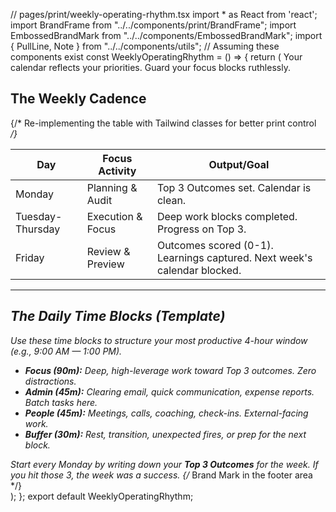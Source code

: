 ﻿// pages/print/weekly-operating-rhythm.tsx import * as React from 'react'; import BrandFrame from "../../components/print/BrandFrame"; import EmbossedBrandMark from "../../components/EmbossedBrandMark"; import { PullLine, Note } from "../../components/utils"; // Assuming these components exist const WeeklyOperatingRhythm = () => { return ( <BrandFrame title="Weekly Operating Rhythm & Daily Blocks" subtitle="A template for high-leverage allocation of time and focus across the week." pageSize="A4" > <PullLine subtle>Your calendar reflects your priorities. Guard your focus blocks ruthlessly.</PullLine> <h2 className="mt-8">The Weekly Cadence</h2> {/* Re-implementing the table with Tailwind classes for better print control */} <table className="mt-4 w-full border-collapse"> <thead> <tr className="bg-[color:var(--color-primary)/0.1] text-forest"> <th className="p-3 text-left border-b-2 border-[color:var(--color-primary)/0.2] w-1/4">Day</th> <th className="p-3 text-left border-b-2 border-[color:var(--color-primary)/0.2] w-1/4">Focus Activity</th> <th className="p-3 text-left border-b-2 border-[color:var(--color-primary)/0.2] w-1/2">Output/Goal</th> </tr> </thead> <tbody> <tr className="border-b border-lightGrey/60"> <td className="p-3 font-bold text-deepCharcoal">Monday</td> <td className="p-3 text-sm text-gray-700">Planning &amp; Audit</td> <td className="p-3 text-sm text-gray-700">Top 3 Outcomes set. Calendar is clean.</td> </tr> <tr className="bg-warmWhite/50 border-b border-lightGrey/60"> <td className="p-3 font-bold text-deepCharcoal">Tuesday-Thursday</td> <td className="p-3 text-sm text-gray-700">Execution &amp; Focus</td> <td className="p-3 text-sm text-gray-700">Deep work blocks completed. Progress on Top 3.</td> </tr> <tr> <td className="p-3 font-bold text-deepCharcoal">Friday</td> <td className="p-3 text-sm text-gray-700">Review &amp; Preview</td> <td className="p-3 text-sm text-gray-700">Outcomes scored (0-1). Learnings captured. Next week's calendar blocked.</td> </tr> </tbody> </table> <hr className="my-8 border-t border-lightGrey" /> <h2>The Daily Time Blocks (Template)</h2> <p className="mb-4 text-gray-700"> Use these time blocks to structure your most productive 4-hour window (e.g., 9:00 AM — 1:00 PM). </p> <ul className="list-disc pl-5 space-y-3"> <li> <strong>Focus (90m):</strong> Deep, high-leverage work toward Top 3 outcomes. Zero distractions. </li> <li> <strong>Admin (45m):</strong> Clearing email, quick communication, expense reports. Batch tasks here. </li> <li> <strong>People (45m):</strong> Meetings, calls, coaching, check-ins. External-facing work. </li> <li> <strong>Buffer (30m):</strong> Rest, transition, unexpected fires, or prep for the next block. </li> </ul> <Note tone="key" title="Rule of 3" className="mt-8"> Start every Monday by writing down your <strong>Top 3 Outcomes</strong> for the week. If you hit those 3, the week was a success. </Note> {/* Brand Mark in the footer area */} <div className="mt-12 text-center pt-6 border-t border-lightGrey/80"> <EmbossedBrandMark src="/assets/images/abraham-logo.jpg" alt="Abraham of London Operating System Mark" width={80} height={80} effect="deboss" className="inline-block" baseColor="transparent" /> </div> </BrandFrame> ); }; export default WeeklyOperatingRhythm;
